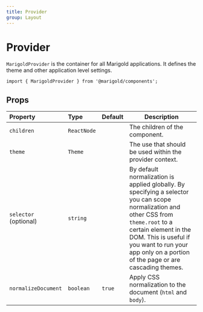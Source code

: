 ```yaml
---
title: Provider
group: Layout
---
```


# Provider

`MarigoldProvider` is the container for all Marigold applications. It defines the theme and other application level settings.

```tsx onlyCode
import { MarigoldProvider } from '@marigold/components';
```

## Props

| Property              | Type        | Default | Description                                                                                                                                                                                                                                                           |
| :-------------------- | :---------- | :------ | --------------------------------------------------------------------------------------------------------------------------------------------------------------------------------------------------------------------------------------------------------------------- |
| `children`            | `ReactNode` |         | The children of the component.                                                                                                                                                                                                                                        |
| `theme`               | `Theme`     |         | The use that should be used within the provider context.                                                                                                                                                                                                              |
| `selector` (optional) | `string`    |         | By default normalization is applied globally. By specifying a selector you can scope normalization and other CSS from `theme.root` to a certain element in the DOM. This is useful if you want to run your app only on a portion of the page or are cascading themes. |
| `normalizeDocument`   | `boolean`   | `true`  | Apply CSS normalization to the document (`html` and `body`).                                                                                                                                                                                                          |
